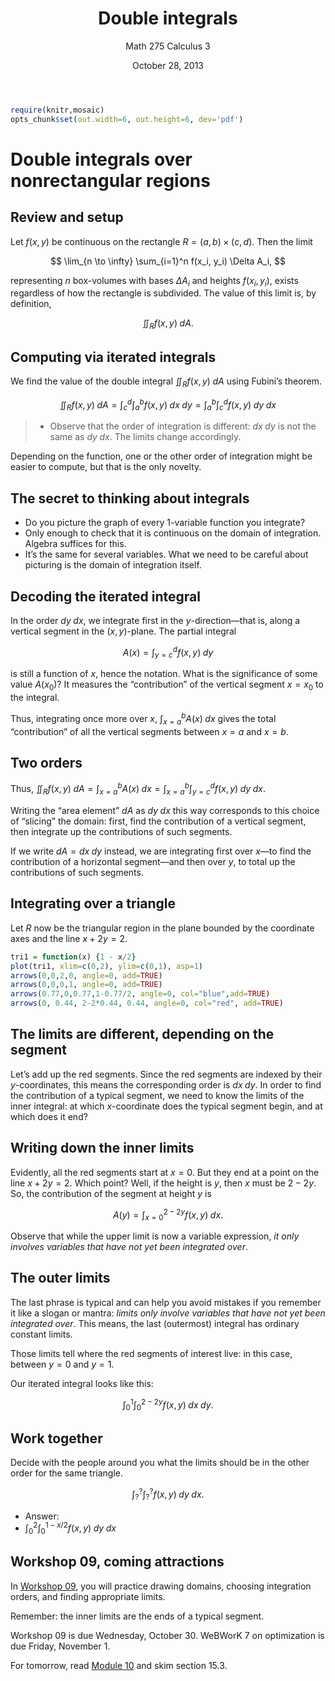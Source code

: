 % Double integrals
% Math 275 Calculus 3
% October 28, 2013

```{r echo=FALSE,results="hide",label="options"}
require(knitr,mosaic)
opts_chunk$set(out.width=6, out.height=6, dev='pdf')
```

# Double integrals over nonrectangular regions

## Review and setup

Let $f(x,y)$ be continuous on the rectangle $R = (a,b) \times (c,d)$. Then the limit 

$$ \lim_{n \to \infty} \sum_{i=1}^n f(x_i, y_i) \Delta A_i, $$

representing $n$ box-volumes with bases $\Delta A_i$ and heights $f(x_i,y_i)$, exists regardless of how the rectangle is subdivided. The value of this limit is, by definition,

$$ \iint_R f(x,y) \; dA. $$

## Computing via iterated integrals

We find the value of the double integral $\iint_R f(x,y) \; dA$ using Fubini's theorem.

$$ \iint_R f(x,y) \; dA = \int_c^d \int_a^b f(x,y) \; dx \; dy = \int_a^b \int_c^d f(x,y) \; dy \; dx $$

> - Observe that the order of integration is different: $dx \; dy$ is not the same as $dy \; dx$. The limits change accordingly.

Depending on the function, one or the other order of integration might be easier to compute, but that is the only novelty.

## The secret to thinking about integrals

- Do you picture the graph of every 1-variable function you integrate?
- Only enough to check that it is continuous on the domain of integration. Algebra suffices for this.
- It's the same for several variables. What we need to be careful about picturing is the domain of integration itself.

## Decoding the iterated integral

In the order $dy \; dx$, we integrate first in the $y$-direction---that is, along a vertical segment in the $(x,y)$-plane. The partial integral

$$ A(x) = \int_{y = c}^d f(x,y) \; dy $$

is still a function of $x$, hence the notation. What is the significance of some value $A(x_0)$? It measures the "contribution" of the vertical segment $x=x_0$ to the integral.

Thus, integrating once more over $x$, $\int_{x=a}^b A(x) \; dx$ gives the total "contribution" of all the vertical segments between $x=a$ and $x=b$.

## Two orders

Thus, $\iint_R f(x,y) \; dA = \int_{x=a}^b A(x) \; dx = \int_{x=a}^b \int_{y=c}^d f(x,y) \; dy \; dx$.

Writing the "area element" $dA$ as $dy \; dx$ this way corresponds to this choice of "slicing" the domain: first, find the contribution of a vertical segment, then integrate up the contributions of such segments.

If we write $dA = dx \; dy$ instead, we are integrating first over $x$---to find the contribution of a horizontal segment---and then over $y$, to total up the contributions of such segments.

## Integrating over a triangle

Let $R$ now be the triangular region in the plane bounded by the coordinate axes and the line $x + 2y = 2$.

```{r triangle1, echo=FALSE, include=FALSE}
tri1 = function(x) {1 - x/2}
plot(tri1, xlim=c(0,2), ylim=c(0,1), asp=1)
arrows(0,0,2,0, angle=0, add=TRUE)
arrows(0,0,0,1, angle=0, add=TRUE)
arrows(0.77,0,0.77,1-0.77/2, angle=0, col="blue",add=TRUE)
arrows(0, 0.44, 2-2*0.44, 0.44, angle=0, col="red", add=TRUE)
```

\begin{figure}[ht]
    \begin{minipage}[t]{0.45\linewidth}
        \includegraphics[height=0.6\textheight,width=\textwidth]{figure/triangle1.pdf}
    \end{minipage} \hspace{0.5cm}
    \begin{minipage}[b]{0.4\linewidth}
        The first choice is \emph{order of integration}. If we add up the contributions of segments like the blue one, which order of integration is this? Which order adds up the red segments?
    \end{minipage}
\end{figure}

## The limits are different, depending on the segment

Let's add up the red segments. Since the red segments are indexed by their $y$-coordinates, this means the corresponding order is $dx \; dy$. In order to find the contribution of a typical segment, we need to know the limits of the inner integral: at which $x$-coordinate does the typical segment begin, and at which does it end?

\includegraphics[height=0.6\textheight,width=0.55\linewidth]{figure/triangle1.pdf}

## Writing down the inner limits

Evidently, all the red segments start at $x = 0$. But they end at a point on the line $x + 2y = 2$. Which point? Well, if the height is $y$, then $x$ must be $2 - 2y$. So, the contribution of the segment at height $y$ is

$$ A(y) = \int_{x=0}^{2-2y} f(x,y) \; dx. $$

Observe that while the upper limit is now a variable expression, *it only involves variables that have not yet been integrated over*.

## The outer limits

The last phrase is typical and can help you avoid mistakes if you remember it like a slogan or mantra: *limits only involve variables that have not yet been integrated over*. This means, the last (outermost) integral has ordinary constant limits. 

Those limits tell where the red segments of interest live: in this case, between $y = 0$ and $y = 1$.

Our iterated integral looks like this:

$$ \int_0^1 \int_0^{2-2y} f(x,y) \; dx \; dy. $$

## Work together

Decide with the people around you what the limits should be in the other order for the same triangle.

$$ \int_?^? \int_?^? f(x,y) \; dy \; dx. $$

- Answer:
- $\displaystyle \int_0^2  \int_0^{1-x/2} f(x,y) \; dy \; dx$

## Workshop 09, coming attractions

In [Workshop 09][w09], you will practice drawing domains, choosing integration orders, and finding appropriate limits.

Remember: the inner limits are the ends of a typical segment. 

Workshop 09 is due Wednesday, October 30. WeBWorK 7 on optimization is due Friday, November 1.

For tomorrow, read [Module 10][m10] and skim section 15.3.

[w09]: ../../workshops/09/Workshop.pdf
[m10]: ../../modules/10/Module.html